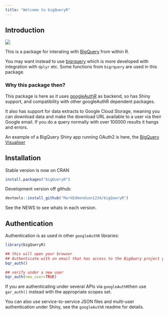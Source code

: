 ```yaml
---
title: "Welcome to bigQueryR"
---
```


## Introduction 

![](bigqueryR.png)

This is a package for interating with [BigQuery](https://cloud.google.com/bigquery/) from within R.

You may want instead to use [bigrquery](https://github.com/hadley/bigrquery) which is more developed with integration with `dplyr` etc. Some functions from `bigrquery` are used in this package.

### Why this package then?

This package is here as it uses [googleAuthR](https://github.com/MarkEdmondson1234/googleAuthR) as backend, so has Shiny support, and compatibility with other googleAuthR dependent packages.

It also has support for data extracts to Google Cloud Storage, meaning you can download data and make the download URL available to a user via their Google email. If you do a query normally with over 100000 results it hangs and errors. 

An example of a BigQuery Shiny app running OAuth2 is here, the [BigQuery Visualiser](https://mark.shinyapps.io/bigquery-viz/)

## Installation

Stable version is now on CRAN

```r
install.packages("bigQueryR")
```

Development version off github:

```r
devtools::install_github("MarkEdmondson1234/bigQueryR")
```

See the NEWS to see whats in each version. 

## Authentication

Authentication is as used in other `googleAuthR` libraries:

```r
library(bigQueryR)

## this will open your browser
## Authenticate with an email that has access to the BigQuery project you need
bqr_auth()

## verify under a new user
bqr_auth(new_user=TRUE)
```

If you are authenticating under several APIs via `googleAuthR`then use `gar_auth()` instead with the appropriate scopes set.

You can also use service-to-service JSON files and multi-user authentication under Shiny, see the `googleAuthR` readme for details.
